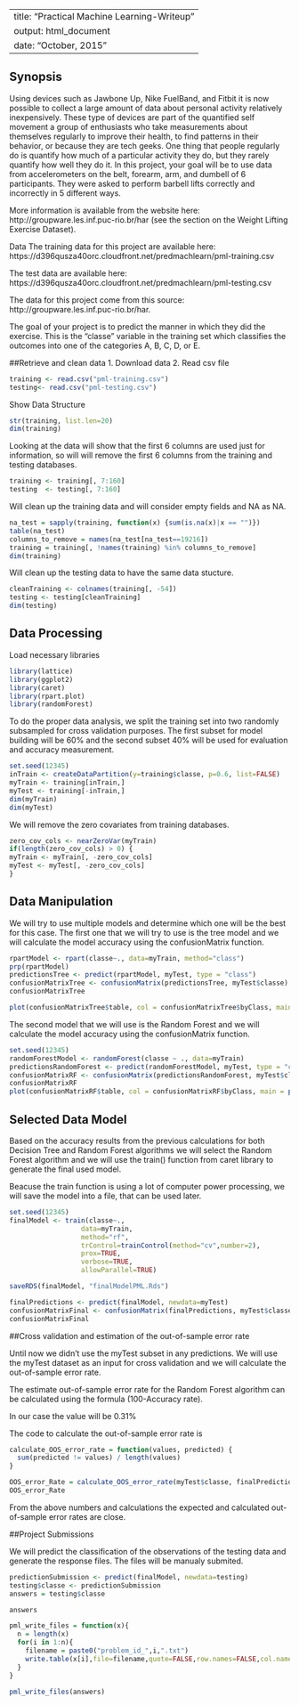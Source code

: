 ﻿---
title: "Practical Machine Learning-Writeup"
output: html_document
date: "October, 2015"
---


## Synopsis

Using devices such as Jawbone Up, Nike FuelBand, and Fitbit it is now possible to collect a large amount of data about personal activity relatively inexpensively. 
These type of devices are part of the quantified self movement a group of enthusiasts who take measurements about themselves regularly to improve their health, 
to find patterns in their behavior, or because they are tech geeks. One thing that people regularly do is quantify how much of a particular activity they do,
but they rarely quantify how well they do it. 
In this project, your goal will be to use data from accelerometers on the belt, forearm, arm, and dumbell of 6 participants. They were asked to perform barbell 
lifts correctly and incorrectly in 5 different ways. 

More information is available from the website here: http://groupware.les.inf.puc-rio.br/har (see the section on the Weight Lifting Exercise Dataset). 

Data 
The training data for this project are available here: https://d396qusza40orc.cloudfront.net/predmachlearn/pml-training.csv

The test data are available here: https://d396qusza40orc.cloudfront.net/predmachlearn/pml-testing.csv

The data for this project come from this source: http://groupware.les.inf.puc-rio.br/har. 

The goal of your project is to predict the manner in which they did the exercise. This is the "classe" variable in the training set 
which classifies the outcomes into one of the categories A, B, C, D, or E.

##Retrieve  and clean data
1. Download data
2. Read csv file

```r
training <- read.csv("pml-training.csv")
testing<- read.csv("pml-testing.csv")
```

Show Data Structure
```r
str(training, list.len=20)
dim(training)
```
Looking at the data will show that the first 6 columns are used just for information, so will will remove the first 6 columns from the training and testing databases.
```r
training <- training[, 7:160]
testing  <- testing[, 7:160]
```
Will clean up the training data and will consider empty fields and NA  as NA. 
```r
na_test = sapply(training, function(x) {sum(is.na(x)|x == "")})
table(na_test)
columns_to_remove = names(na_test[na_test==19216])
training = training[, !names(training) %in% columns_to_remove]
dim(training)
```
Will clean up the testing data to have the same data stucture.
```r
cleanTraining <- colnames(training[, -54])
testing <- testing[cleanTraining]       
dim(testing)
```

## Data Processing
Load necessary libraries
```r
library(lattice)
library(ggplot2)
library(caret)
library(rpart.plot)
library(randomForest)
```
To do the proper data analysis, we split the training set into two randomly subsampled for cross validation purposes. The first subset for model building will be 60% and  the second subset 40% will be used for evaluation and accuracy measurement.
```r
set.seed(12345)
inTrain <- createDataPartition(y=training$classe, p=0.6, list=FALSE)
myTrain <- training[inTrain,]
myTest <- training[-inTrain,]
dim(myTrain)
dim(myTest)
```
We will remove the zero covariates from training databases.
```r
zero_cov_cols <- nearZeroVar(myTrain)
if(length(zero_cov_cols) > 0) {
myTrain <- myTrain[, -zero_cov_cols]
myTest <- myTest[, -zero_cov_cols]
}
```

## Data Manipulation
We will try to use multiple models and determine which one will be the best for this case.
The first one that we will try to use is the tree model and we will calculate the model accuracy using the confusionMatrix function. 
```r
rpartModel <- rpart(classe~., data=myTrain, method="class")
prp(rpartModel)
predictionsTree <- predict(rpartModel, myTest, type = "class")
confusionMatrixTree <- confusionMatrix(predictionsTree, myTest$classe)
confusionMatrixTree

plot(confusionMatrixTree$table, col = confusionMatrixTree$byClass, main = paste("Decision Tree Confusion Matrix: Accuracy =", round(confusionMatrixTree$overall['Accuracy'], 4)))

```

The second model that we will use is the Random Forest and we will calculate the model accuracy using the confusionMatrix function. 

```r
set.seed(12345)
randomForestModel <- randomForest(classe ~ ., data=myTrain)
predictionsRandomForest <- predict(randomForestModel, myTest, type = "class")
confusionMatrixRF <- confusionMatrix(predictionsRandomForest, myTest$classe)
confusionMatrixRF
plot(confusionMatrixRF$table, col = confusionMatrixRF$byClass, main = paste("Random Forest Confusion Matrix: Accuracy =", round(confusionMatrixRF$overall['Accuracy'], 4)))


```

## Selected Data Model
Based on the accuracy results from the previous calculations for both Decision Tree and Random Forest algorithms we will select the Random Forest algorithm and we will use the train() function from caret library to generate the final used model.

Beacuse the train function is using a lot of computer power processing, we will save the model into a file, that can be used later.

```r
set.seed(12345)
finalModel <- train(classe~.,
                  data=myTrain,
                  method="rf",
                  trControl=trainControl(method="cv",number=2),
                  prox=TRUE,
                  verbose=TRUE,
                  allowParallel=TRUE)

saveRDS(finalModel, "finalModelPML.Rds")

finalPredictions <- predict(finalModel, newdata=myTest)
confusionMatrixFinal <- confusionMatrix(finalPredictions, myTest$classe)
confusionMatrixFinal
```

##Cross validation and estimation of the out-of-sample error rate

Until now we didn't use the myTest subset in any predictions. We will use the myTest dataset as an input for cross validation and we will calculate the out-of-sample error rate.

The estimate out-of-sample error rate for the Random Forest algorithm can be calculated using the formula (100-Accuracy rate). 

In our case the value will be 0.31%

The code to calculate the out-of-sample error rate is

```r

calculate_OOS_error_rate = function(values, predicted) {
  sum(predicted != values) / length(values)
}

OOS_error_Rate = calculate_OOS_error_rate(myTest$classe, finalPredictions)
OOS_error_Rate 

```

From the above numbers and calculations the expected and calculated out-of-sample error rates are close.

##Project Submissions

We will predict the classification of the observations of the testing data and generate the response files. The files will be manualy submited.

```r
predictionSubmission <- predict(finalModel, newdata=testing)
testing$classe <- predictionSubmission
answers = testing$classe

answers

pml_write_files = function(x){
  n = length(x)
  for(i in 1:n){
    filename = paste0("problem_id_",i,".txt")
    write.table(x[i],file=filename,quote=FALSE,row.names=FALSE,col.names=FALSE)
  }
}

pml_write_files(answers)

```
